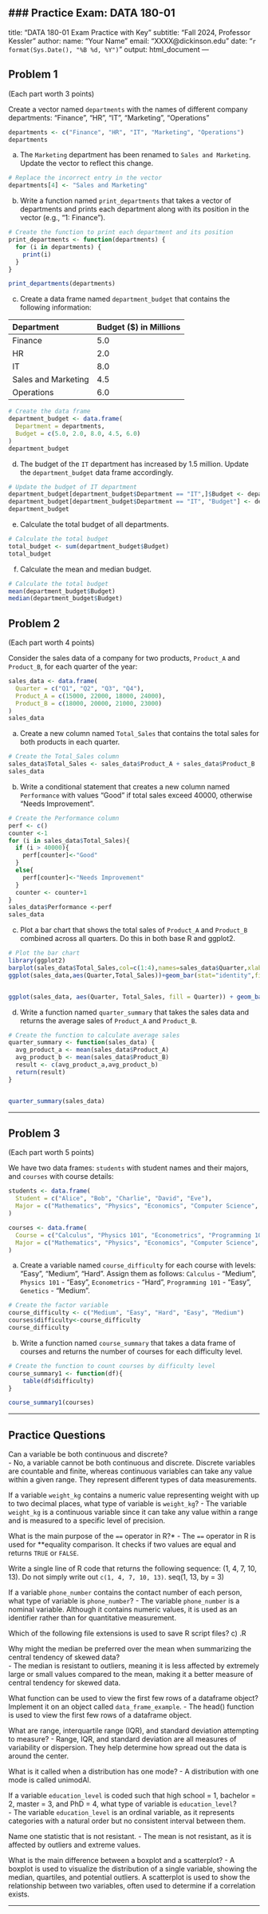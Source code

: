 ### **Practice Exam: DATA 180-01**
---
title: "DATA 180-01 Exam Practice with Key"
subtitle: "Fall 2024, Professor Kessler"
author: 
  name: "Your Name"
  email: "XXXX@dickinson.edu"
date: "`r format(Sys.Date(), "%B %d, %Y")`"
output: 
  html_document
---

## Problem 1
(Each part worth 3 points)

Create a vector named `departments` with the names of different company departments: "Finance", "HR", "IT", "Marketing", "Operations"

```{r}
departments <- c("Finance", "HR", "IT", "Marketing", "Operations")
departments
```

a) The `Marketing` department has been renamed to `Sales and Marketing`. Update the vector to reflect this change.

```{r}
# Replace the incorrect entry in the vector
departments[4] <- "Sales and Marketing"
```

b) Write a function named `print_departments` that takes a vector of departments and prints each department along with its position in the vector (e.g., "1: Finance").

```{r}
# Create the function to print each department and its position
print_departments <- function(departments) {
  for (i in departments) {
    print(i)
  }
}

print_departments(departments)
```

c) Create a data frame named `department_budget` that contains the following information:

|Department         | Budget ($) in Millions |
|:------------------|:-----------------------|
|Finance            | 5.0                    |
|HR                 | 2.0                    |
|IT                 | 8.0                    |
|Sales and Marketing| 4.5                    |
|Operations         | 6.0                    |

```{r}
# Create the data frame
department_budget <- data.frame(
  Department = departments,
  Budget = c(5.0, 2.0, 8.0, 4.5, 6.0)
)
department_budget
```

d) The budget of the `IT` department has increased by 1.5 million. Update the `department_budget` data frame accordingly.

```{r}
# Update the budget of IT department
department_budget[department_budget$Department == "IT",]$Budget <- department_budget[department_budget$Department == "IT",]$Budget + 1.5
department_budget[department_budget$Department == "IT", "Budget"] <- department_budget[department_budget$Department == "IT", "Budget"] + 1.5
department_budget
```

e) Calculate the total budget of all departments.

```{r}
# Calculate the total budget
total_budget <- sum(department_budget$Budget)
total_budget
```
f) Calculate the mean and median budget.

```{r}
# Calculate the total budget
mean(department_budget$Budget)
median(department_budget$Budget)
```


## Problem 2
(Each part worth 4 points)

Consider the sales data of a company for two products, `Product_A` and `Product_B`, for each quarter of the year:

```{r}
sales_data <- data.frame(
  Quarter = c("Q1", "Q2", "Q3", "Q4"),
  Product_A = c(15000, 22000, 18000, 24000),
  Product_B = c(18000, 20000, 21000, 23000)
)
sales_data
```

a) Create a new column named `Total_Sales` that contains the total sales for both products in each quarter.

```{r}
# Create the Total_Sales column
sales_data$Total_Sales <- sales_data$Product_A + sales_data$Product_B
sales_data
```

b) Write a conditional statement that creates a new column named `Performance` with values "Good" if total sales exceed 40000, otherwise "Needs Improvement".

```{r}
# Create the Performance column
perf <- c()
counter <-1
for (i in sales_data$Total_Sales){
  if (i > 40000){
    perf[counter]<-"Good"
  }
  else{
    perf[counter]<-"Needs Improvement"
  }
  counter <- counter+1
}
sales_data$Performance <-perf
sales_data
```

c) Plot a bar chart that shows the total sales of `Product_A` and `Product_B` combined across all quarters. Do this in both base R and ggplot2.

```{r}
# Plot the bar chart
library(ggplot2)
barplot(sales_data$Total_Sales,col=c(1:4),names=sales_data$Quarter,xlab="Quarters",ylab="Total Sales")
ggplot(sales_data,aes(Quarter,Total_Sales))+geom_bar(stat="identity",fill=1:4)


ggplot(sales_data, aes(Quarter, Total_Sales, fill = Quarter)) + geom_bar(stat="identity")
```

d) Write a function named `quarter_summary` that takes the sales data and returns the average sales of `Product_A` and `Product_B`.

```{r}
# Create the function to calculate average sales
quarter_summary <- function(sales_data) {
  avg_product_a <- mean(sales_data$Product_A)
  avg_product_b <- mean(sales_data$Product_B)
  result <- c(avg_product_a,avg_product_b)
  return(result)
}


quarter_summary(sales_data)
```

---

## Problem 3
(Each part worth 5 points)

We have two data frames: `students` with student names and their majors, and `courses` with course details:

```{r}
students <- data.frame(
  Student = c("Alice", "Bob", "Charlie", "David", "Eve"),
  Major = c("Mathematics", "Physics", "Economics", "Computer Science", "Biology")
)

courses <- data.frame(
  Course = c("Calculus", "Physics 101", "Econometrics", "Programming 101", "Genetics"),
  Major = c("Mathematics", "Physics", "Economics", "Computer Science", "Biology")
)
```



a) Create a variable named `course_difficulty` for each course with levels: "Easy", "Medium", "Hard". Assign them as follows: `Calculus` - "Medium", `Physics 101` - "Easy", `Econometrics` - "Hard", `Programming 101` - "Easy", `Genetics` - "Medium".

```{r}
# Create the factor variable
course_difficulty <- c("Medium", "Easy", "Hard", "Easy", "Medium")
courses$difficulty<-course_difficulty
course_difficulty
```

b) Write a function named `course_summary` that takes a data frame of courses and returns the number of courses for each difficulty level.

```{r}
# Create the function to count courses by difficulty level
course_summary1 <- function(df){
    table(df$difficulty)
}

course_summary1(courses)

```



---

## Practice Questions

Can a variable be both continuous and discrete?  
- No, a variable cannot be both continuous and discrete. Discrete variables are countable and finite, whereas continuous variables can take any value within a given range. They represent different types of data measurements.

If a variable `weight_kg` contains a numeric value representing weight with up to two decimal places, what type of variable is `weight_kg`?
- The variable `weight_kg` is a continuous variable since it can take any value within a range and is measured to a specific level of precision.

What is the main purpose of the `==` operator in R?* 
- The `==` operator in R is used for **equality comparison. It checks if two values are equal and returns `TRUE` or `FALSE`.

Write a single line of R code that returns the following sequence: (1, 4, 7, 10, 13). Do not simply write out `c(1, 4, 7, 10, 13)`. 
seq(1, 13, by = 3)


If a variable `phone_number` contains the contact number of each person, what type of variable is `phone_number`?
- The variable `phone_number` is a nominal variable. Although it contains numeric values, it is used as an identifier rather than for quantitative measurement.

Which of the following file extensions is used to save R script files? 
   c) .R

Why might the median be preferred over the mean when summarizing the central tendency of skewed data?  
- The median is resistant to outliers, meaning it is less affected by extremely large or small values compared to the mean, making it a better measure of central tendency for skewed data.

What function can be used to view the first few rows of a dataframe object? Implement it on an object called `data_frame_example`. 
- The head() function is used to view the first few rows of a dataframe object.

What are range, interquartile range (IQR), and standard deviation attempting to measure?
- Range, IQR, and standard deviation are all measures of variability or dispersion. They help determine how spread out the data is around the center.

What is it called when a distribution has one mode? 
- A distribution with one mode is called unimodAl.

If a variable `education_level` is coded such that high school = 1, bachelor = 2, master = 3, and PhD = 4, what type of variable is `education_level`?  
- The variable `education_level` is an ordinal variable, as it represents categories with a natural order but no consistent interval between them.

Name one statistic that is not resistant.
- The mean is not resistant, as it is affected by outliers and extreme values.

What is the main difference between a boxplot and a scatterplot? 
- A boxplot is used to visualize the distribution of a single variable, showing the median, quartiles, and potential outliers. A scatterplot is used to show the relationship between two variables, often used to determine if a correlation exists.

--- 


